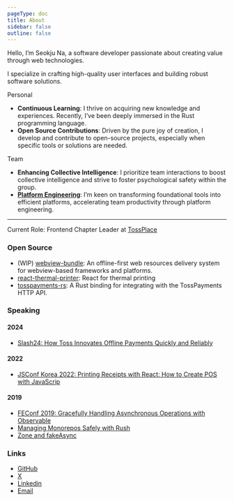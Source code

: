 ```yaml
---
pageType: doc
title: About
sidebar: false
outline: false
---
```


Hello, I’m Seokju Na, a software developer passionate about creating value through web technologies.

I specialize in crafting high-quality user interfaces and building robust software solutions.

Personal
-	**Continuous Learning**: I thrive on acquiring new knowledge and experiences. Recently, I’ve been deeply immersed in the Rust programming language.
-	**Open Source Contributions**: Driven by the pure joy of creation, I develop and contribute to open-source projects, especially when specific tools or solutions are needed.

Team
-	**Enhancing Collective Intelligence**: I prioritize team interactions to boost collective intelligence and strive to foster psychological safety within the group.
-	**[Platform Engineering](https://learn.microsoft.com/en-us/platform-engineering/what-is-platform-engineering)**: I’m keen on transforming foundational tools into efficient platforms, accelerating team productivity through platform engineering.

---

Current Role: Frontend Chapter Leader at [TossPlace](https://tossplace.com)

### Open Source
- (WIP) [webview-bundle](https://github.com/seokju-na/webview-bundle): An offline-first web resources delivery system for webview-based frameworks and platforms.
- [react-thermal-printer](https://github.com/seokju-na/react-thermal-printer): React for thermal printing
- [tosspayments-rs](https://github.com/seokju-na/tosspayments-rs): A Rust binding for integrating with the TossPayments HTTP API.


### Speaking

#### 2024

- [Slash24: How Toss Innovates Offline Payments Quickly and Reliably](https://toss.im/slash-24/sessions/4)

#### 2022

- [JSConf Korea 2022: Printing Receipts with React: How to Create POS with JavaScrip](https://youtu.be/FFolxFrUgoQ?si=dP8X8LH1_udwdhRM)

#### 2019

- [FEConf 2019: Gracefully Handling Asynchronous Operations with Observable](https://slides.com/seokjume/observable)
- [Managing Monorepos Safely with Rush](https://drive.google.com/open?id=1NVbOu5mWLr6Rz6r_iJW7Was1EttfSzt3)
- [Zone and fakeAsync](https://drive.google.com/open?id=14iqzQcqxeZtyjWWTdxv7xrmFyqKUyIo_)

### Links

- [GitHub](https://github.com/seokju-na)
- [X](https://x.com/seokjume)
- [Linkedin](https://www.linkedin.com/in/seokjume)
- [Email](mailto:seokju.me@gmail.com)

